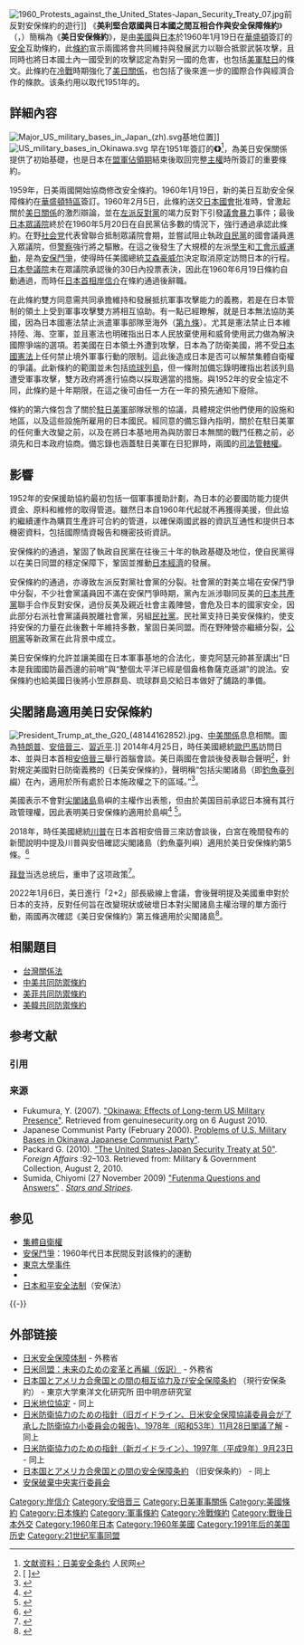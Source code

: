 {{Rough translation}}
{{Infobox Treaty
|name                = 美日安保條約
|long_name           =
|image               = Japan US Treaty of Mutual Security and Cooperation 19 January 1960.jpg
|image_width         = 300px
|caption             = 美日安保條約正本
|type                = 軍事協定
|date_drafted        =
|date_signed         = 1960年1月19日
|location_signed     = {{USA}}[[华盛顿特区|华盛顿特区]]
|date_sealed         =
|date_effective      = 1960年5月19日
|condition_effective =
|date_expiration     =
|signatories         =
|parties             = {{flag|USA}}<hr>{{flag|Japan|1947}}
|ratifiers           =
|depositor           =
|citations           = 11 [[United_States_Treaties_and_Other_International_Agreements|U.S.T.]] 1632; [[Treaties_and_Other_International_Acts_Series|T.I.A.S.]] No. 4509
|languages           = [[英語|英語]]<hr>[[日語|日語]]
|wikisource          =
}}
{{Wikisource|Translation:美利堅合眾國與日本國之間互相合作與安全保障條約|翻譯：美利堅合眾國與日本國之間互相合作與安全保障條約}}
[[File:1960_Protests_against_the_United_States-Japan_Security_Treaty_07.jpg|thumb]]前反對安保條約的遊行]]
《'''美利堅合眾國與日本國之間互相合作與安全保障條約'''》（{{lang-en|Treaty of Mutual Cooperation and Security between the United States and Japan}}，{{lang-ja|日本国とアメリカ合衆国との間の相互協力及び安全保障条約}}）簡稱為《'''美日安保條約'''》，是由[[美國|美國]]與[[日本|日本]]於1960年1月19日在[[華盛頓哥倫比亞特區|華盛頓]]簽訂的[[國家安全|安全]]互助條約，此[[條約|條約]]宣示兩國將會共同維持與發展武力以聯合抵禦武裝攻擊，且同時也將日本國土內一國受到的攻擊認定為對另一國的危害，也包括[[駐日美軍|美軍駐日]]的條文。此條約在[[冷戰|冷戰]]時期強化了[[美日關係|美日關係]]，也包括了後來進一步的國際合作與經濟合作的條款。该条约用以取代1951年的{{link-ja|美利堅合眾國與日本國間安全保障條約|日本国とアメリカ合衆国との間の安全保障条約|美日舊安保條約}}。

== 詳細內容 ==
[[File:Major_US_military_bases_in_Japan_(zh).svg|thumb]]基地位置]]
[[File:US_military_bases_in_Okinawa.svg|thumb]]
早在1951年簽訂的'''《{{link-en|美利堅合眾國與日本國間安全保障條約|Security Treaty between the United States and Japan|美日安全保障條約}}》'''<ref>[http://japan.people.com.cn/2001/03/14/riben20010314_3046.html 文献资料：日美安全条约 ] {{Wayback|url=http://japan.people.com.cn/2001/03/14/riben20010314_3046.html |date=20170330062423 }}人民网</ref>，為美日安保關係提供了初始基礎，也是日本在[[同盟國軍事佔領日本|盟軍佔領期]]結束後取回完整[[主權|主權]]時所簽訂的重要條約。

1959年，日美兩國開始協商修改安全條約。1960年1月19日，新的美日互助安全保障條約在[[華盛頓特區|華盛頓特區]]簽訂。1960年2月5日，此條約送交[[日本國會|日本國會]]批准時，曾激起關於[[美日關係|美日關係]]的激烈辯論，並在[[左派|左派]][[反對黨|反對黨]]的竭力反對下引發[[議會暴力|議會暴力]]事件；最後[[眾議院_(日本)|日本眾議院]]終於在1960年5月20日在自民黨佔多數的情況下，強行通過承認此條約。在野[[日本社会党|社会党]]代表曾聯合抵制眾議院會期，並嘗試阻止執政[[自由民主党_(日本)|自民黨]]的國會議員進入眾議院，但[[日本警察|警察]]強行將之驅散。在這之後發生了大規模的左派[[學生|學生]]和[[工會|工會]][[安保鬥爭|示威運動]]，是為[[安保鬥爭|安保鬥爭]]，使得時任美國總統[[德怀特·艾森豪威尔|艾森豪威尔]]決定取消原定訪問日本的行程。[[參議院_(日本)|日本參議院]]未在眾議院承認後的30日內投票表決，因此在1960年6月19日條約自動通過，而時任[[日本首相|日本首相]][[岸信介|岸信介]]在條約通過後辭職。

{{quotation|'''缔约国的每一方都认识到：对在日本管理下的领土上的任何一方所发动的武装进攻都会危及它本国的和平和安全，并且宣布它将按照自己的宪法规定和程序采取行动以应付共同的危险。'''

'''任何这种武装进攻和因此而采取的一切措施，都必须按照联合国宪章第51条的规定立即报告联合国安全理事会。在安全理事会采取了为恢复和维持国际和平和安全所必需的措施时，必须停止采取上述措施。'''
|''美日安保条约'' 第五条<ref>[http://military.people.com.cn/GB/8221/72028/72541/75261/5116242.html 人民网：日本和美利坚合众国共同合作和安全保障条约，（1960年1月19日于华盛顿）]</ref> }}

在此條約雙方同意需共同承擔維持和發展抵抗軍事攻擊能力的義務，若是在日本管制的領土上受到軍事攻擊雙方將相互協助。有一點已經瞭解，就是日本無法協防美國，因為日本國憲法禁止派遣軍事部隊至海外（[[日本憲法第九條|第九條]]）。尤其是憲法禁止日本維持陸、海、空軍，並且憲法也明確指出日本人民放棄使用和威脅使用武力做為解決國際爭端的選項。若美國在日本領土外遭到攻擊，日本為了防衛美國，將不受[[日本國憲法|日本國憲法]]上任何禁止境外軍事行動的限制。這此後造成日本是否可以解禁集體自衛權的爭議。此新條約的範圍並未包括[[琉球列島|琉球列島]]，但一條附加備忘錄明確指出若該列島遭受軍事攻擊，雙方政府將進行協商以採取適當的措施。與1952年的安全協定不同，此條約是十年期限，在這之後可由任一方在一年的預先通知下廢除。

條約的第六條包含了關於[[駐日美軍|駐日美軍]]部隊狀態的協議，具體規定供他們使用的設施和地區，以及這些設施所雇用的日本國民。經同意的備忘錄內指明，關於在駐日美軍的任何重大改變之前，以及在將日本基地用為與防禦日本無關的戰鬥任務之前，必須先和日本政府協商。備忘錄也涵蓋駐日美軍在日犯罪時，兩國的[[司法管轄權|司法管轄權]]。

== 影響 ==
1952年的安保援助協約最初包括一個軍事援助計劃，為日本的必要國防能力提供資金、原料和維修的取得管道。雖然日本自1960年代起就不再獲得美援，但此協約繼續運作為購買生產許可合約的管道，以確保兩國武器的資訊互通性和提供日本機密資料，包括國際情資報告和機密技術資訊。

安保條約的通過，鞏固了執政自民黨在往後三十年的執政基礎及地位，使自民黨得以在美日同盟的穩定保障下，鞏固並推動[[日本經濟|日本經濟]]的發展。

安保條約的通過，亦導致左派反對黨社會黨的分裂。社會黨的對美立場在安保鬥爭中分裂，不少社會黨議員因不滿在安保鬥爭時期，黨內左派涉聯同反美的[[日本共產黨|日本共產黨]]聯手合作反對安保，過份反美及親近社會主義陣營，會危及日本的國家安全，因此部分右派社會黨議員脫離社會黨，另組[[民社黨_(日本)|民社黨]]。民社黨支持日美安保條約，使支持安保的力量在此後數十年維持多數，鞏固日美同盟。而在野陣營亦繼續分裂，[[公明黨|公明黨]]等新政黨在此背景中成立。

美日安保條約允許並讓美國在日本軍事基地的合法化，麥克阿瑟元帥甚至講出“日本是我國國防最西邊的前哨”與“整個太平洋已經是個盎格魯薩克遜湖”的說法。安保條約也給美國日後將小笠原群島、琉球群島交給日本做好了舖路的準備。

== 尖閣諸島適用美日安保條約 ==

[[File:President_Trump_at_the_G20_(48144162852).jpg|thumb]]、[[中美關係|中美關係]]息息相關。圖為[[唐納·川普|特朗普]]、[[安倍晉三|安倍晉三]]、[[習近平|習近平]].]]
2014年4月25日，時任美國總統[[贝拉克·奥巴马|歐巴馬]]訪問日本、並與日本首相[[安倍晉三|安倍晉三]]舉行首腦會談。美日兩國在會談後發表聯合聲明<ref>[{{Cite web |url=http://www.mofa.go.jp/mofaj/na/na1/us/page3_000756.html |script-title=ja:日米共同声明：アジア太平洋及びこれを越えた地域の未来を形作る日本と米国│外務省 |accessdate=2017-01-02 |archive-date=2016-12-23 |archive-url=https://web.archive.org/web/20161223031715/http://www.mofa.go.jp/mofaj/na/na1/us/page3_000756.html |dead-url=no }} {{lang|ja|日米共同声明：アジア太平洋及びこれを越えた地域の未来を形作る日本と米国│外務省}}]</ref>，針對規定美國對日防衛義務的《日美安保條約》，聲明稱“包括尖閣諸島（即[[釣魚臺列嶼|釣魚臺列嶼]]）在內，適用於所有處於日本施政權之下的區域。”<ref>{{Cite web |url=http://cn.dailyeconomic.com/2014/04/25/13312/ |title=2014年奧巴馬訪日白宮發表日美聯合聲明 |accessdate=2014-04-25 |archive-date=2014-04-26 |archive-url=https://web.archive.org/web/20140426233519/http://cn.dailyeconomic.com/2014/04/25/13312/ |dead-url=no }}</ref>。

美國表示不會對[[釣魚臺列嶼主權問題|尖閣諸島]]島嶼的主權作出表態，但由於美国目前承認日本擁有其行政管理權，因此表明美日安保條約適用於島嶼<ref>{{Cite web |url=http://news.sina.com.cn/c/2010-10-28/214121372022.shtml |title=美国务卿希拉里称钓鱼岛适用日美安保条约 |accessdate=2014-01-01 |archive-date=2014-01-02 |archive-url=https://web.archive.org/web/20140102191544/http://news.sina.com.cn/c/2010-10-28/214121372022.shtml |dead-url=no }}</ref> <ref>{{Cite web |url=http://news.sohu.com/20130205/n365547963.shtml |title=美国务卿重申钓鱼岛适用日美安保条约 近期访俄 |accessdate=2014-01-01 |archive-date=2014-01-02 |archive-url=https://web.archive.org/web/20140102192126/http://news.sohu.com/20130205/n365547963.shtml |dead-url=no }}</ref>。

2018年，時任美國總統[[唐納·川普|川普]]在日本首相安倍晉三來訪會談後，白宮在晚間發布的新聞說明中提及川普與安倍確認尖閣諸島（釣魚臺列嶼）適用於美日安保條約第5條。<ref>{{Cite news|title=川安會 白宮重申釣魚台適用美日安保|url=https://news.tvbs.com.tw/other/904758|accessdate=2021-02-19|language=zh-tw|date=2018-04-19|publisher=TVBS}}</ref>

[[乔·拜登|拜登]]当选总统后，重申了这项政策<ref>{{Cite web|title=拜登称钓鱼岛为《美日安保条约》第五条适用对象-中新网|url=http://www.chinanews.com/gj/2020/11-12/9336497.shtml|accessdate=2020-11-12|work=www.chinanews.com}}</ref>。

2022年1月6日，美日進行「2+2」部長級線上會議，會後聲明提及美國重申對於日本的支持，反對任何旨在改變現狀或破壞日本對尖閣諸島主權治理的單方面行動，兩國再次確認《美日安保條約》第五條適用於尖閣諸島<ref>{{Cite web|title=Joint Statement of the U.S.-Japan Security Consultative Committee (“2+2”)|url=https://www.state.gov/joint-statement-of-the-u-s-japan-security-consultative-committee-22/|accessdate=2022-01-06|work=U.S. Department of State}}</ref>。

== 相關題目 ==
* [[台灣關係法|台灣關係法]]
* [[中美共同防禦條約|中美共同防禦條約]]
* [[美菲共同防禦條約|美菲共同防禦條約]]
* [[美韓共同防禦條約|美韓共同防禦條約]]

== 参考文献 ==
=== 引用 ===
{{Reflist|30em}}

=== 来源 ===
{{refbegin}}
* Fukumura, Y. (2007). [https://web.archive.org/web/20110726082729/http://www.genuinesecurity.org/partners/report/Okinawa.pdf "Okinawa: Effects of Long-term US Military Presence"]. Retrieved from genuinesecurity.org on 6 August 2010.
* Japanese Communist Party (February 2000). [https://web.archive.org/web/20130309092126/http://www.jcp.or.jp/tokusyu/okinawa/Okinawa.pdf Problems of U.S. Military Bases in Okinawa Japanese Communist Party"].
* Packard G. (2010). [http://ezproxy.umuc.edu/login?url=http://search.ebscohost.com/login.aspx?direct=true&db=mth&AN=48191540&site=ehost-live&scope=site "The United States-Japan Security Treaty at 50"]. ''Foreign Affairs'' :92–103. Retrieved from: Military & Government Collection, August 2, 2010.
* Sumida, Chiyomi (27 November 2009) [http://www.stripes.com/news/futenma-questions-and-answers-1.96824 "Futenma Questions and Answers"] {{Wayback|url=http://www.stripes.com/news/futenma-questions-and-answers-1.96824 |date=20130801080301 }}. ''[[Stars_and_Stripes_(newspaper)|Stars and Stripes]]''.
{{refend}}

== 参见 ==
{{Portal|美國|日本|美國軍事|國際關係|冷戰|image3=United States Department of Defense Seal.svg}}
* [[集體自衛權|集體自衛權]]
* [[安保鬥爭|安保鬥爭]]：1960年代日本民間反對該條約的運動
*[[東京大學事件|東京大學事件]]
* {{link-ja|日美防衛合作方針|日米防衛協力のための指針}}
* [[日本和平安全法制|日本和平安全法制]]（安保法）

{{-}}
{{日本的條約}}
{{Cold War}}

== 外部链接 ==
* [http://www.mofa.go.jp/mofaj/area/usa/hosho/index.html 日米安全保障体制] {{Wayback|url=http://www.mofa.go.jp/mofaj/area/usa/hosho/index.html |date=20200401213540 }} - 外務省
* [http://www.mofa.go.jp/mofaj/area/usa/hosho/henkaku_saihen.html 日米同盟：未来のための変革と再編（仮訳）] {{Wayback|url=http://www.mofa.go.jp/mofaj/area/usa/hosho/henkaku_saihen.html |date=20200328024356 }} - 外務省
* [http://www.ioc.u-tokyo.ac.jp/~worldjpn/documents/texts/docs/19600119.T1J.html 日本国とアメリカ合衆国との間の相互協力及び安全保障条約] {{Wayback|url=http://www.ioc.u-tokyo.ac.jp/~worldjpn/documents/texts/docs/19600119.T1J.html |date=20160531072546 }}（現行安保条約） - 東京大学東洋文化研究所 田中明彦研究室
* [http://www.ioc.u-tokyo.ac.jp/~worldjpn/documents/texts/docs/19600119.T5J.html 日米地位協定] {{Wayback|url=http://www.ioc.u-tokyo.ac.jp/~worldjpn/documents/texts/docs/19600119.T5J.html |date=20160529110024 }} - 同上
* [http://www.ioc.u-tokyo.ac.jp/~worldjpn/documents/texts/docs/19781127.O1J.html 日米防衛協力のための指針（旧ガイドライン、日米安全保障協議委員会が了承した防衛協力小委員会の報告)、1978年（昭和53年）11月28日閣議了解] {{Wayback|url=http://www.ioc.u-tokyo.ac.jp/~worldjpn/documents/texts/docs/19781127.O1J.html |date=20160518003052 }} - 同上
* [http://www.ioc.u-tokyo.ac.jp/~worldjpn/documents/texts/docs/19970923.O1J.html 日米防衛協力のための指針（新ガイドライン）、1997年（平成9年）9月23日] {{Wayback|url=http://www.ioc.u-tokyo.ac.jp/~worldjpn/documents/texts/docs/19970923.O1J.html |date=20160518100603 }} - 同上
* [http://www.ioc.u-tokyo.ac.jp/~worldjpn/documents/texts/docs/19510908.T2J.html 日本国とアメリカ合衆国との間の安全保障条約] {{Wayback|url=http://www.ioc.u-tokyo.ac.jp/~worldjpn/documents/texts/docs/19510908.T2J.html |date=20161010130752 }}（旧安保条約） - 同上
* [http://anpohaiki.news.coocan.jp 安保破棄中央実行委員会] {{Wayback|url=http://anpohaiki.news.coocan.jp/ |date=20200709110432 }}

[[Category:岸信介|Category:岸信介]]
[[Category:安倍晋三|Category:安倍晋三]]
[[Category:日美軍事關係|Category:日美軍事關係]]
[[Category:美國條約|Category:美國條約]]
[[Category:日本條約|Category:日本條約]]
[[Category:軍事條約|Category:軍事條約]]
[[Category:冷戰條約|Category:冷戰條約]]
[[Category:戰後日本外交|Category:戰後日本外交]]
[[Category:1960年日本|Category:1960年日本]]
[[Category:1960年美國|Category:1960年美國]]
[[Category:1991年后的美国历史|Category:1991年后的美国历史]]
[[Category:21世纪军事同盟|Category:21世纪军事同盟]]